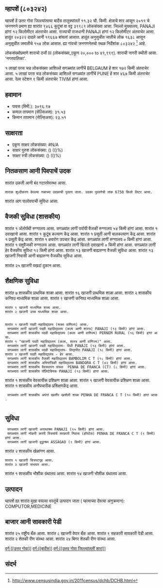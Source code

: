 {{माहितीचौकट भारतीय न्यायक्षेत्र
|प्रकार=शार
|जनगणना २०११_स्थलनिर्देशांक=803242
|स्थानीक_नांव=म्हापशें
|तालुका_नांव=बार्देस
|जिल्लो_नांव=उत्तर गोवा
|राज्य_नांव =गोवा
|विभाग=
|जिल्लो =[[उत्तर गोवा]]
|तालुका_नांवे =[[बार्देस]]
|लागींचें शार=[[BELGAUM]]
|अक्षांश=
|रेखांश=
|शोधक_स्थान =right
|क्षेत्रफळ_एकूण=11.32
|दर्या सपाटी पसून उंची=
|लोकसंख्या_एकूण=39989
|लोकसंख्या_वर्स=2011
|लोकसंख्या_घनत्व=3532
|लोकसंख्या_पुरूश=20322
|लोकसंख्या_स्त्री=19667
|लिंग_गुणोत्तर=967
|अधिकृत_भाशा=[[कोंकणी, मराठी]]
}}

== म्हापशें (८०३२४२) ==

म्हापशें हें उत्तर गोवा जिल्ल्यांतल्या बार्देस तालुक्यांतलें ११.३२ चौ. किमी. क्षेत्राचें शार आसून २०११ चे जनगणने प्रमाण ह्या शारांत ९४६६ कुटुंबां वा वट्ट ३९९८९ लोकसंख्या आसा. जिल्लो मुख्यालय, PANAJI हांगां १२ किलोमीटर अंतराचेर आसा. राज्याची राजधानी PANAJI हांगां १२ किलोमीटर अंतराचेर आसा.   हातूंत २०३२२ दादले आनी १९६६७ बांयलां आसात. हातूंत अनुसुचीत जातीचे लोक १६३८ आसून अनुसुचीत जमातीचे १५४ लोक आसात. ह्या गांवचो जनगणनेतचो स्थळ निर्देशांक ८०३२४२  <ref>http://www.censusindia.gov.in/2011census/dchb/DCHB.html</ref> आहे.

लोकसंख्योप्रमाणे शाराचो दर्जो III (लोकसंख्या_एकूण २०,००० to ४९,९९९).
शाराची नागरी स्थीती आसा. 'नगरपालिका'.

१  लाखां परस चड लोकसंख्या आशिल्लें सगळ्यांत लागींचें BELGAUM हें शार १७२ किमी अंतराचेर आसा. ५  लाखां परस चड लोकसंख्या आशिल्लें सगळ्यांत लागींचें PUNE हें शार ४६७ किमी अंतराचेर आसा. रेल्व स्टेशन ९ किमी अंतराचेर TIVIM हांगां आसा.


== हवामान ==  
* पावस (मिमी.): ३०९६.९७ 
* कमाल तापमान (सेल्सिअस): ३१.५३
* किमान तापमान (सेल्सिअस): २३.५१


== साक्षरता ==  
* एकूण साक्षर लोकसंख्या: #N/A
* साक्षर पुरुश लोकसंख्या: () (()%)
* साक्षर स्त्री लोकसंख्या: () (()%)


== नितळसाण आनी पिवपाचें उदक ==  
शारांत उकती आनी बंद गटारवेवस्था आसा.
 शाराक शुध्दीकरण केल्ल्या नळाच्या उदकाची पुरवण जाता. उदका पुरवणेची तांक 6750 किलो लिटर आसा.

﻿शारांत आग पालोवपाची सुविधा आसा.


== वैजकी सुविधा (शासकीय) ==
﻿शारांत १ अ‍ॅलोपॅथी रुग्णालय आसा.
सगळ्यांत लागीं पर्यायी वैजकी रुग्णालय ५४ किमी हांगां आसा.
﻿शारांत १ दवाखानो आसा.
﻿शारांत १ कुटूंब कल्याण केंद्र आसा.
﻿शारांत १ प्रसूती आनी बालकल्याण केंद्र आसा.
﻿शारांत १ प्रसूती केंद्र आसा.
﻿शारांत १ क्षयरोग उपचार केंद्र  आसा.
सगळ्यांत लागीं रुग्णालय ० किमी हांगां आसा.
﻿शारांत १ पशुवैजकी रुग्णालय  आसा.
सगळ्यांत लागीं फिरतो दवाखानो ० किमी हांगां आसा.
सगळ्यांत लागीं हेर वैजकीय सुविधा १२ किमी हांगां आसा.
शारांत १३ खाजगी बाह्यरुग्ण वैजकी सुविधा आसा.
शारांत १३ खाजगी निवासी आनी बाह्यरुग्ण वैजकीय सुविधा आसा.

शारांत २५ खाजगी वखदां दुकान आसा.


== शैक्षणिक सुविधा ==
शारांत ७ शासकीय प्राथमिक शाळा आसा. शारांत १६ खाजगी प्राथमिक शाळा आसा. 
शारांत २ शासकीय कनिश्ठ माध्यमिक शाळा  आसा. शारांत ९ खाजगी कनिश्ठ माध्यमिक शाळा  आसा.  
 शारांत ९ खाजगी माध्यमिक शाळा आसा.  
 शारांत २ खाजगी उच्च माध्यमिक शाळा आसा.  
   
   
 ﻿शारांत १ खाजगी पदवी महाविद्यालय (फक्त वाणिज्य) आसा.  
  सगळ्यांत लागीं खाजगी पदवी महाविद्यालय (कला आणी शास्त्र) PANAJI (१३ किमी) हांगां आसा.
  सगळ्यांत लागीं शासकीय पदवी महाविद्यालय (कला आणी वाणिज्य) PERNEM RURAL (१६ किमी) हांगां आसा.
 ﻿शारांत १ "खाजगी पदवी महाविद्यालय (कला, शास्त्र आणी वाणिज्य)" आसा.  
  सगळ्यांत लागीं खाजगी पदवी महाविद्यालय- विधी PANAJI (१३ किमी) हांगां आसा.
  सगळ्यांत लागीं शासकीय पदवी महाविद्यालय- विद्यापीठ PANAJI (१८ किमी) हांगां आसा.
 शारांत २ खाजगी पदवी महाविद्यालय - हेर आसा.  
  सगळ्यांत लागीं शासकीय वैजकी महाविद्यालय BAMBOLIM C T (१८ किमी) हांगां आसा.
  सगळ्यांत लागीं शासकीय अभियांत्रिकी महाविद्यालय BANDORA C T (४२ किमी) हांगां आसा.
  सगळ्यांत लागीं शासकीय वैवस्थापन संस्था  PENHA DE FRANCA (CT) (८ किमी) हांगां आसा.
  सगळ्यांत लागीं शासकीय पॉलिटेक्निक PANAJI (१३ किमी) हांगां आसा.
﻿शारांत १ शासकीय वेवसायीक प्रशिक्षण शाळा आसा. ﻿शारांत १ खाजगी वेवसायीक प्रशिक्षण शाळा आसा.  
﻿शारांत १ शासकीय अनौपचारीक प्रशिक्षणकेंद्र  आसा.   
  सगळ्यांत लागीं शासकीय अपंगां खातीर खाशेली शाळा PENHA DE FRANCA C T (१० किमी) हांगां आसा.
   


== सुविधा ==
  सगळ्यांत लागीं खाजगी अऩाथाश्रम PANAJI (१५ किमी) हांगां आसा.
  सगळ्यांत लागीं नोकरी करपी स्त्रियांचें सरकारी निवास (हॉस्टेल) PENHA DE FRANCA C T (९ किमी) हांगां आसा.
  सगळ्यांत लागीं खाजगी वृद्धाश्रम ASSAGAO (९ किमी) हांगां आसा.
शारांत २ शासकीय खेळांगण आसा.   
 ﻿शारांत १ खाजगी चित्रपटगृह आसा.  
 शारांत २ खाजगी सभाघर आसा.  
﻿शारांत १ शासकीय भौशीक ग्रंथालय  आसा. शारांत १४ खाजगी भौशीक ग्रंथालय आसा.  


== उत्पादन ==
म्हापशें ह्या शारांत मुखा वयल्या वस्तूंचें उत्पादन जाता ( म्हत्वाच्या देंवत्या अनुक्रमान): COMPUTOR,MEDICINE


== बाजार आनी सावकारी पेडी  ==
शारांत २५ राष्ट्रीय बँक आसा.
शारांत ८ खाजगी वेपार बँक आसा.
शारांत ९ सहकारी सावकारी पेडी  आसा.
शारांत २ शेतकी रीण संस्था आसा.
शारांत २४ बिगर शेतकी रीण संस्था आसा.



[[वर्ग:[[उत्तर गोवा]]]]
[[वर्ग:[[बार्देस]]]]
[[वर्ग:[[उत्तर गोवा जिल्ल्यांतलीं शारां]]]]


== संदर्भ ==
 



